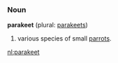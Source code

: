 ===Noun===
'''parakeet''' (plural: [[parakeets]])

# various species of small [[parrot]]s.

[[nl:parakeet]]